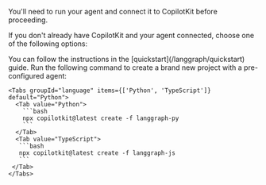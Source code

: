 
You'll need to run your agent and connect it to CopilotKit before proceeding.

If you don't already have CopilotKit and your agent connected, choose one of the following options:

<Accordions>
  <Accordion title="I already have an agent">
    You can follow the instructions in the [quickstart](/langgraph/quickstart) guide.
  </Accordion>
  <Accordion title="I want to start from scratch">
    Run the following command to create a brand new project with a pre-configured agent:

    <Tabs groupId="language" items={['Python', 'TypeScript']} default="Python">
      <Tab value="Python">
        ```bash
        npx copilotkit@latest create -f langgraph-py
        ```
      </Tab>
      <Tab value="TypeScript">
       ```bash
       npx copilotkit@latest create -f langgraph-js
       ```
     </Tab>
    </Tabs>
  </Accordion>
</Accordions>

